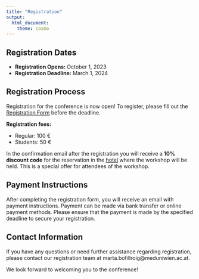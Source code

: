 ---
title: "Registration"
output:
  html_document:
    theme: cosmo
---

<style type="text/css">
h1.title {
  font-size: 36px;
  color: DarkRed;
  text-align: center;
}
</style>

<!-- # Registration -->

## Registration Dates

- **Registration Opens:** October 1, 2023
- **Registration Deadline:** March 1, 2024

## Registration Process

Registration for the conference is now open! To register, please fill out the [Registration Form](https://www.conftool.org/admtp-workshop-2024) before the deadline. 
<!-- Registration is free of charge, but a deposit of 50 € will be required before the conference. -->

**Registration fees:** 

- Regular: 100 € 
- Students: 50 €

In the confirmation email after the registration you will receive a **10% discount code** for the reservation in the [hotel](https://admtp.github.io/ADMTP2024/venue.html) where the workshop will be held. This is a special offer for attendees of the workshop. 

<!-- ## Deposit Information -->

<!-- - A deposit of 50 € is required to secure your registration. -->
<!-- - The deposit will be returned in full to attendees upon check-in at the conference. -->
<!-- - Please note that the deposit will not be refunded for no-shows or cancellations. -->

## Payment Instructions

After completing the registration form, you will receive an email with payment instructions. Payment can be made via bank transfer or online payment methods. Please ensure that the payment is made by the specified deadline to secure your registration.

## Contact Information

If you have any questions or need further assistance regarding registration, please contact our registration team at marta.bofillroig@meduniwien.ac.at.

We look forward to welcoming you to the conference!

